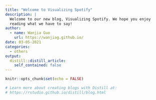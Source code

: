```yaml
---
title: "Welcome to Visualizing Spotify"
description: |
  Welcome to our new blog, Visualizing Spotify. We hope you enjoy 
  reading what we have to say!
author:
  - name: Wanjia Guo
    url: https://wanjiag.github.io/
date: 03-05-2021
categories:
  - others
output:
  distill::distill_article:
    self_contained: false
---
```


```r
knitr::opts_chunk$set(echo = FALSE)

# Learn more about creating blogs with Distill at:
# https://rstudio.github.io/distill/blog.html

```



